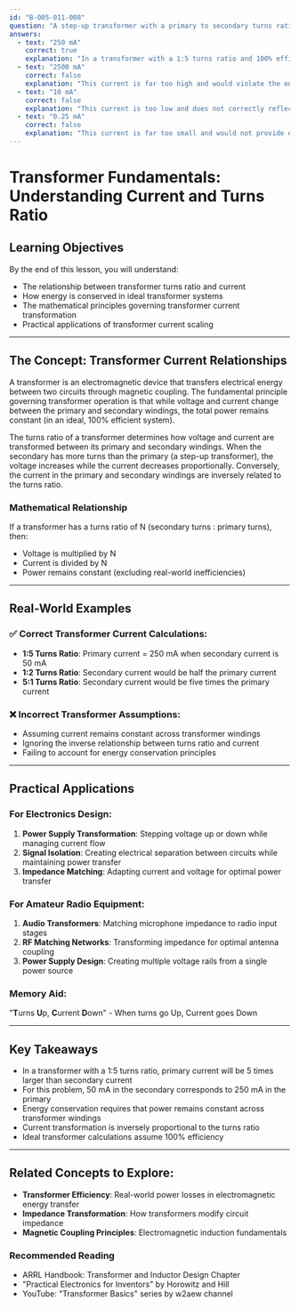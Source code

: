 ```yaml
---
id: "B-005-011-008"
question: "A step-up transformer with a primary to secondary turns ratio of 1:5 delivers 50 milliamperes to a load. Assuming 100% efficiency, what is the primary current?"
answers:
  - text: "250 mA"
    correct: true
    explanation: "In a transformer with a 1:5 turns ratio and 100% efficiency, the current and voltage relationships are inversely proportional to the turns ratio. If the secondary current is 50 mA, the primary current must be 5 times larger at 250 mA to maintain power conservation. This follows the fundamental principle of energy conservation in transformers, where the power input equals the power output."
  - text: "2500 mA"
    correct: false
    explanation: "This current is far too high and would violate the energy conservation principle. The primary current should be proportional to the turns ratio and secondary current, not 50 times larger."
  - text: "10 mA"
    correct: false
    explanation: "This current is too low and does not correctly reflect the inverse relationship between turns ratio and current in a transformer. It would not provide the necessary power to deliver 50 mA to the secondary side."
  - text: "0.25 mA"
    correct: false
    explanation: "This current is far too small and would not provide enough power to the secondary side of the transformer. It incorrectly interprets the turns ratio relationship between primary and secondary currents."
---
```


# Transformer Fundamentals: Understanding Current and Turns Ratio

## Learning Objectives
By the end of this lesson, you will understand:
- The relationship between transformer turns ratio and current
- How energy is conserved in ideal transformer systems
- The mathematical principles governing transformer current transformation
- Practical applications of transformer current scaling

---

## The Concept: Transformer Current Relationships

A transformer is an electromagnetic device that transfers electrical energy between two circuits through magnetic coupling. The fundamental principle governing transformer operation is that while voltage and current change between the primary and secondary windings, the total power remains constant (in an ideal, 100% efficient system).

The turns ratio of a transformer determines how voltage and current are transformed between its primary and secondary windings. When the secondary has more turns than the primary (a step-up transformer), the voltage increases while the current decreases proportionally. Conversely, the current in the primary and secondary windings are inversely related to the turns ratio.

### Mathematical Relationship
If a transformer has a turns ratio of N (secondary turns : primary turns), then:
- Voltage is multiplied by N
- Current is divided by N
- Power remains constant (excluding real-world inefficiencies)

---

## Real-World Examples

### ✅ Correct Transformer Current Calculations:
- **1:5 Turns Ratio**: Primary current = 250 mA when secondary current is 50 mA
- **1:2 Turns Ratio**: Secondary current would be half the primary current
- **5:1 Turns Ratio**: Secondary current would be five times the primary current

### ❌ Incorrect Transformer Assumptions:
- Assuming current remains constant across transformer windings
- Ignoring the inverse relationship between turns ratio and current
- Failing to account for energy conservation principles

---

## Practical Applications

### For Electronics Design:
1. **Power Supply Transformation**: Stepping voltage up or down while managing current flow
2. **Signal Isolation**: Creating electrical separation between circuits while maintaining power transfer
3. **Impedance Matching**: Adapting current and voltage for optimal power transfer

### For Amateur Radio Equipment:
1. **Audio Transformers**: Matching microphone impedance to radio input stages
2. **RF Matching Networks**: Transforming impedance for optimal antenna coupling
3. **Power Supply Design**: Creating multiple voltage rails from a single power source

### Memory Aid:
"**T**urns **U**p, **C**urrent **D**own" - When turns go Up, Current goes Down

---

## Key Takeaways

- In a transformer with a 1:5 turns ratio, primary current will be 5 times larger than secondary current
- For this problem, 50 mA in the secondary corresponds to 250 mA in the primary
- Energy conservation requires that power remains constant across transformer windings
- Current transformation is inversely proportional to the turns ratio
- Ideal transformer calculations assume 100% efficiency

---

## Related Concepts to Explore:
- **Transformer Efficiency**: Real-world power losses in electromagnetic energy transfer
- **Impedance Transformation**: How transformers modify circuit impedance
- **Magnetic Coupling Principles**: Electromagnetic induction fundamentals

### Recommended Reading
- ARRL Handbook: Transformer and Inductor Design Chapter
- "Practical Electronics for Inventors" by Horowitz and Hill
- YouTube: "Transformer Basics" series by w2aew channel